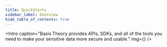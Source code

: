 ```yaml
---
title: QuickStarts
sidebar_label: Overview
hide_table_of_contents: true
---
```




<Intro
  caption="Basis Theory provides APIs, SDKs, and all of the tools you need to make your sensitive data more secure and usable."
  img={<Image />}
/>
